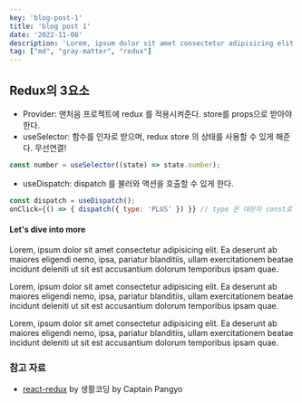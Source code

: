```yaml
---
key: 'blog-post-1'
title: 'blog post 1'
date: '2022-11-08'
description: 'Lorem, ipsum dolor sit amet consectetur adipisicing elit. Ea deserunt ab maiores eligendi nemo, ipsa, pariatur blanditiis'
tag: ["md", "gray-matter", "redux"]
---
```



<Meta title='Hello' />

## Redux의 3요소

- Provider: 맨처음 프로젝트에 redux 를 적용시켜준다. store를 props으로 받아야한다.
- useSelector: 함수를 인자로 받으며, redux store 의 상태를 사용할 수 있게 해준다. 무선연결!

```js
const number = useSelector((state) => state.number);
```

- useDispatch: dispatch 를 불러와 액션을 호출할 수 있게 한다.

```js
const dispatch = useDispatch();
onClick={() => { dispatch({ type: 'PLUS' }) }} // type 은 대문자 const로 관리하자
```

#### Let's dive into more

Lorem, ipsum dolor sit amet consectetur adipisicing elit. Ea deserunt ab maiores eligendi nemo, ipsa, pariatur blanditiis, ullam exercitationem beatae incidunt deleniti ut sit est accusantium dolorum temporibus ipsam quae.

Lorem, ipsum dolor sit amet consectetur adipisicing elit. Ea deserunt ab maiores eligendi nemo, ipsa, pariatur blanditiis, ullam exercitationem beatae incidunt deleniti ut sit est accusantium dolorum temporibus ipsam quae.

Lorem, ipsum dolor sit amet consectetur adipisicing elit. Ea deserunt ab maiores eligendi nemo, ipsa, pariatur blanditiis, ullam exercitationem beatae incidunt deleniti ut sit est accusantium dolorum temporibus ipsam quae.


### 참고 자료
- [react-redux](https://www.youtube.com/watch?v=yjuwpf7VH74) by 생활코딩 by Captain Pangyo
